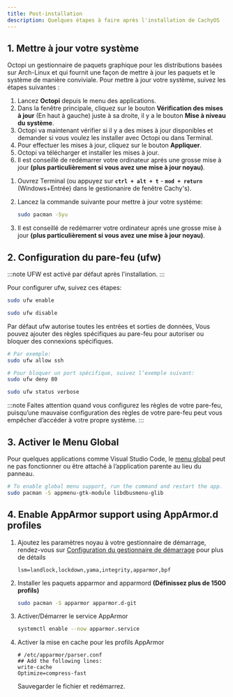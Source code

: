 ```yaml
---
title: Post-installation
description: Quelques étapes à faire après l'installation de CachyOS
---
```



## 1\. Mettre à jour votre système

<Tabs>

<TabItem label="Mise à jour avec Octopi">

Octopi un gestionnaire de paquets graphique pour les distributions basées sur Arch-Linux et qui fournit une façon de mettre à jour les paquets et le système de manière conviviale.
Pour mettre à jour votre système, suivez les étapes suivantes :

<Steps>

1. Lancez **Octopi** depuis le menu des applications.
2. Dans la fenêtre principale, cliquez sur le bouton **Vérification des mises à jour** (En haut à gauche) juste à sa droite, il y  a le bouton **Mise à niveau du système**.
3. Octopi va maintenant vérifier si il y a des mises à jour disponibles et demander si vous voulez les installer avec Octopi ou dans Terminal.
4. Pour effectuer les mises à jour, cliquez sur le bouton **Appliquer**.
5. Octopi va télécharger et installer les mises à jour.
6. Il est conseillé de redémarrer votre ordinateur aprés une grosse mise à jour **(plus particulièrement si vous avez une mise à jour noyau)**.

</Steps>

</TabItem>

<TabItem label="Mise à jour avec Pacman">

<Steps>

1. Ouvrez  Terminal  (ou appuyez sur **`ctrl + alt + t`** - **`mod + return`** (Windows+Entrée) dans le gestionanire de fenêtre Cachy's).
2. Lancez la commande suivante pour mettre à jour votre systéme:

   ```sh
   sudo pacman -Syu
   ```
3. Il est conseillé de redémarrer votre ordinateur aprés une grosse mise à jour **(plus particulièrement si vous avez une mise à jour noyau)**.

</Steps>

</TabItem>

</Tabs>

## 2\. Configuration du pare-feu (ufw)

:::note
UFW est activé par défaut après l'installation.
:::

Pour configurer ufw, suivez ces étapes:

<Tabs>

<TabItem label="Activer">

```bash
sudo ufw enable
```

</TabItem>

</TabItem>

<TabItem label="Désactiver">

```bash
sudo ufw disable
```

</TabItem>

<TabItem label="Autoriser">

Par défaut  ufw autorise toutes les entrées et sorties de données, Vous pouvez ajouter des règles spécifiques au pare-feu pour autoriser ou bloquer des connexions spécifiques.

```bash
# Par exemple:
sudo ufw allow ssh
```

</TabItem>

<TabItem label="Bloquer">

```bash
# Pour bloquer un port spécifique, suivez l’exemple suivant:
sudo ufw deny 80
```

</TabItem>

<TabItem label="Statuts">

```bash
sudo ufw status verbose
```

</TabItem>

</Tabs>

:::note
Faites attention quand vous configurez les règles de votre pare-feu, puisqu’une mauvaise configuration des règles de votre pare-feu peut  vous empêcher d’accéder à votre propre système.
:::

## 3\. Activer le Menu Global
Pour quelques applications comme Visual Studio Code, le [menu global](https://doc.ubuntu-fr.org/unity_global_menu) peut ne pas fonctionner ou être attaché à l’application parente au lieu du panneau.

```sh
# To enable global menu support, run the command and restart the app.
sudo pacman -S appmenu-gtk-module libdbusmenu-glib
```

## 4\. Enable AppArmor support using AppArmor.d profiles


<Steps>

1. Ajoutez les paramètres noyau à votre gestionnaire de démarrage, rendez-vous sur [Configuration du gestionnaire de démarrage](/configuration/boot_manager_configuration) pour plus de détails

   ```text
   lsm=landlock,lockdown,yama,integrity,apparmor,bpf
   ```

2. Installer les  paquets apparmor and apparmord **(Définissez plus de 1500 profils)**
   ```bash
   sudo pacman -S apparmor apparmor.d-git
   ```

3. Activer/Démarrer le service AppArmor

   ```bash
   systemctl enable --now apparmor.service
   ```

4. Activer la mise en cache pour les profils AppArmor
   ```shell
   # /etc/apparmor/parser.conf
   ## Add the following lines:
   write-cache
   Optimize=compress-fast
   ```
   Sauvegarder le fichier et redémarrez.
</Steps>
